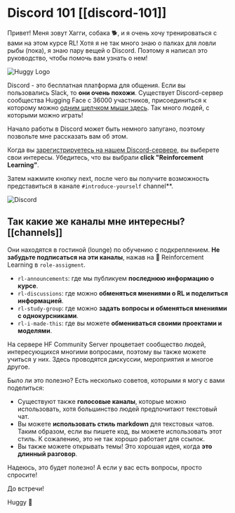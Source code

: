 # Discord 101 [[discord-101]]

Привет! Меня зовут Хагги, собака 🐕, и я очень хочу тренироваться с вами на этом курсе RL!
Хотя я не так много знаю о палках для ловли рыбы (пока), я знаю пару вещей о Discord. Поэтому я написал это руководство, чтобы помочь вам узнать о нем!

<img src="https://huggingface.co/datasets/huggingface-deep-rl-course/course-images/resolve/main/en/unit0/huggy-logo.jpg" alt="Huggy Logo"/>

Discord - это бесплатная платформа для общения. Если вы пользовались Slack, то **они очень похожи**. Существует Discord-сервер сообщества Hugging Face с 36000 участников, присоединиться к которому можно <a href="https://discord.gg/ydHrjt3WP5">одним щелчком мыши здесь</a>. Так много людей, с которыми можно играть!

Начало работы в Discord может быть немного запугано, поэтому позвольте мне рассказать вам об этом.

Когда вы [зарегистрируетесь на нашем Discord-сервере](http://hf.co/join/discord), вы выберете свои интересы. Убедитесь, что вы выбрали **click "Reinforcement Learning"**.

Затем нажмите кнопку next, после чего вы получите возможность представиться в канале `#introduce-yourself` channel**.


<img src="https://huggingface.co/datasets/huggingface-deep-rl-course/course-images/resolve/main/en/unit0/discord2.jpg" alt="Discord"/>

## Так какие же каналы мне интересны? [[channels]]

Они находятся в гостиной (lounge) по обучению с подкреплением. **Не забудьте подписаться на эти каналы**, нажав на 🤖 Reinforcement Learning в `role-assigment`.
- `rl-announcements`: где мы публикуем **последнюю информацию о курсе**.
- `rl-discussions`: где можно **обменяться мнениями о RL и поделиться информацией**.
- `rl-study-group`: где можно **задать вопросы и обменяться мнениями с однокурсниками**.
- `rl-i-made-this`: где вы можете **обмениваться своими проектами и моделями**.

На сервере HF Community Server процветает сообщество людей, интересующихся многими вопросами, поэтому вы также можете учиться у них. Здесь проводятся дискуссии, мероприятия и многое другое.

Было ли это полезно? Есть несколько советов, которыми я могу с вами поделиться:

- Существуют также **голосовые каналы**, которые можно использовать, хотя большинство людей предпочитают текстовый чат.
- Вы можете **использовать стиль markdown** для текстовых чатов. Таким образом, если вы пишете код, вы можете использовать этот стиль. К сожалению, это не так хорошо работает для ссылок.
- Вы также можете открывать темы! Это хорошая идея, когда **это длинный разговор**.

Надеюсь, это будет полезно! А если у вас есть вопросы, просто спросите!

До встречи!

Huggy 🐶
